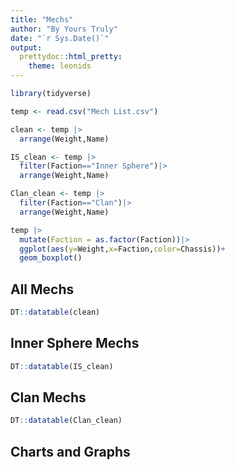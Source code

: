 ```yaml
---
title: "Mechs"
author: "By Yours Truly"
date: "`r Sys.Date()`"
output: 
  prettydoc::html_pretty:
    theme: leonids
---
```


```r
library(tidyverse)

temp <- read.csv("Mech List.csv")

clean <- temp |>
  arrange(Weight,Name)

IS_clean <- temp |>
  filter(Faction=="Inner Sphere")|>
  arrange(Weight,Name)

Clan_clean <- temp |>
  filter(Faction=="Clan")|>
  arrange(Weight,Name)

temp |>
  mutate(Faction = as.factor(Faction))|>
  ggplot(aes(y=Weight,x=Faction,color=Chassis))+
  geom_boxplot()

```
## All Mechs
```r
DT::datatable(clean)
```

## Inner Sphere Mechs
```r
DT::datatable(IS_clean)
```
## Clan Mechs
```r
DT::datatable(Clan_clean)
```
## Charts and Graphs
```r

```

